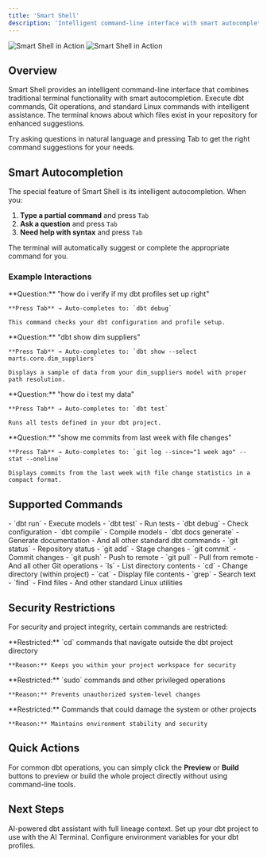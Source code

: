 ```yaml
---
title: 'Smart Shell'
description: 'Intelligent command-line interface with smart autocompletion'
---
```


<img
  className="block dark:hidden"
  src="https://i.imgur.com/LEIapt5.gif"
  alt="Smart Shell in Action"
/>
<img
  className="hidden dark:block"
  src="https://i.imgur.com/LEIapt5.gif"
  alt="Smart Shell in Action"
/>

## Overview

Smart Shell provides an intelligent command-line interface that combines traditional terminal functionality with smart autocompletion. Execute dbt commands, Git operations, and standard Linux commands with intelligent assistance. The terminal knows about which files exist in your repository for enhanced suggestions.

<Tip>
Try asking questions in natural language and pressing Tab to get the right command suggestions for your needs.
</Tip>

## Smart Autocompletion

The special feature of Smart Shell is its intelligent autocompletion. When you:

1. **Type a partial command** and press `Tab`
2. **Ask a question** and press `Tab`
3. **Need help with syntax** and press `Tab`

The terminal will automatically suggest or complete the appropriate command for you.

### Example Interactions

<AccordionGroup>
  <Accordion icon="question" title="Profile Verification">
    **Question:** "how do i verify if my dbt profiles set up right"
    
    **Press Tab** → Auto-completes to: `dbt debug`
    
    This command checks your dbt configuration and profile setup.
  </Accordion>

  <Accordion icon="eye" title="Show Model Data">
    **Question:** "dbt show dim suppliers"
    
    **Press Tab** → Auto-completes to: `dbt show --select marts.core.dim_suppliers`
    
    Displays a sample of data from your dim_suppliers model with proper path resolution.
  </Accordion>

  <Accordion icon="shield-check" title="Testing">
    **Question:** "how do i test my data"
    
    **Press Tab** → Auto-completes to: `dbt test`
    
    Runs all tests defined in your dbt project.
  </Accordion>

  <Accordion icon="code-branch" title="Git Operations">
    **Question:** "show me commits from last week with file changes"
    
    **Press Tab** → Auto-completes to: `git log --since="1 week ago" --stat --oneline`
    
    Displays commits from the last week with file change statistics in a compact format.
  </Accordion>
</AccordionGroup>

## Supported Commands

<AccordionGroup>
  <Accordion icon="database" title="dbt Commands">
    - `dbt run` - Execute models
    - `dbt test` - Run tests
    - `dbt debug` - Check configuration
    - `dbt compile` - Compile models
    - `dbt docs generate` - Generate documentation
    - And all other standard dbt commands
  </Accordion>

  <Accordion icon="code-branch" title="Git Commands">
    - `git status` - Repository status
    - `git add` - Stage changes
    - `git commit` - Commit changes
    - `git push` - Push to remote
    - `git pull` - Pull from remote
    - And all other Git operations
  </Accordion>

  <Accordion icon="terminal" title="Linux Commands">
    - `ls` - List directory contents
    - `cd` - Change directory (within project)
    - `cat` - Display file contents
    - `grep` - Search text
    - `find` - Find files
    - And other standard Linux utilities
  </Accordion>
</AccordionGroup>

## Security Restrictions

For security and project integrity, certain commands are restricted:

<AccordionGroup>
  <Accordion icon="folder-xmark" title="Directory Restrictions">
    **Restricted:** `cd` commands that navigate outside the dbt project directory
    
    **Reason:** Keeps you within your project workspace for security
  </Accordion>

  <Accordion icon="user-shield" title="Privilege Restrictions">
    **Restricted:** `sudo` commands and other privileged operations
    
    **Reason:** Prevents unauthorized system-level changes
  </Accordion>

  <Accordion icon="trash" title="Destructive Operations">
    **Restricted:** Commands that could damage the system or other projects
    
    **Reason:** Maintains environment stability and security
  </Accordion>
</AccordionGroup>


## Quick Actions

For common dbt operations, you can simply click the **Preview** or **Build** buttons to preview or build the whole project directly without using command-line tools.

## Next Steps

<CardGroup cols={3}>
  <Card title="Quick Edit" icon="wand-magic-sparkles" href="/quick-edit">
    AI-powered dbt assistant with full lineage context.
  </Card>
  <Card title="dbt Setup" icon="database" href="/dbt-setup">
    Set up your dbt project to use with the AI Terminal.
  </Card>  
  <Card title="Environment Variables" icon="key" href="/dbt-env-vars">
    Configure environment variables for your dbt profiles.
  </Card>
</CardGroup>